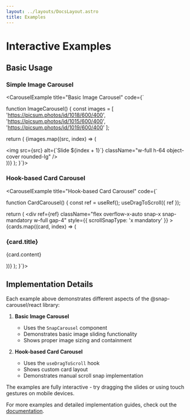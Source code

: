 ```yaml
---
layout: ../layouts/DocsLayout.astro
title: Examples
---
```


# Interactive Examples

## Basic Usage

### Simple Image Carousel

<CarouselExample
  title="Basic Image Carousel"
  code={`

function ImageCarousel() {
  const images = [
    'https://picsum.photos/id/1018/600/400',
    'https://picsum.photos/id/1015/600/400',
    'https://picsum.photos/id/1019/600/400'
  ];

  return (
    <SnapCarousel>
      {images.map((src, index) => (
        <div key={index} className="w-full flex-shrink-0">
          <img
            src={src}
            alt={\`Slide \${index + 1}\`}
            className="w-full h-64 object-cover rounded-lg"
          />
        </div>
      ))}
    </SnapCarousel>
  );
}`}>
  <BasicCarousel />
</CarouselExample>

### Hook-based Card Carousel

<CarouselExample
  title="Hook-based Card Carousel"
  code={`

function CardCarousel() {
  const ref = useRef();
  useDragToScroll({ ref });

  return (
    <div 
      ref={ref}
      className="flex overflow-x-auto snap-x snap-mandatory w-full gap-4"
      style={{ scrollSnapType: 'x mandatory' }}
    >
      {cards.map((card, index) => (
        <div
          key={index}
          className="flex-shrink-0 w-80 snap-start bg-white p-6 rounded-lg shadow-md"
        >
          <h3 className="text-xl font-bold mb-2">{card.title}</h3>
          <p className="text-gray-600">{card.content}</p>
        </div>
      ))}
    </div>
  );
}`}>
  <HookBasedCarousel />
</CarouselExample>

## Implementation Details

Each example above demonstrates different aspects of the @snap-carousel/react library:

1. **Basic Image Carousel**
   - Uses the `SnapCarousel` component
   - Demonstrates basic image sliding functionality
   - Shows proper image sizing and containment

2. **Hook-based Card Carousel**
   - Uses the `useDragToScroll` hook
   - Shows custom card layout
   - Demonstrates manual scroll snap implementation

The examples are fully interactive - try dragging the slides or using touch gestures on mobile devices.

For more examples and detailed implementation guides, check out the [documentation](/docs).